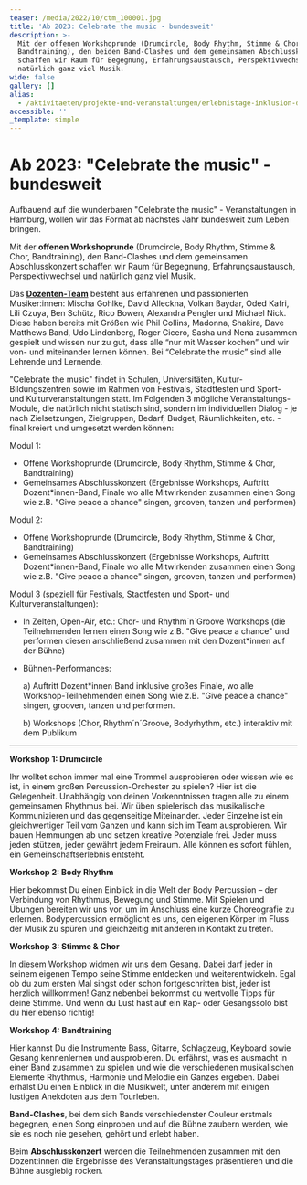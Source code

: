 ```yaml
---
teaser: /media/2022/10/ctm_100001.jpg
title: 'Ab 2023: Celebrate the music - bundesweit'
description: >-
  Mit der offenen Workshoprunde (Drumcircle, Body Rhythm, Stimme & Chor,
  Bandtraining), den beiden Band-Clashes und dem gemeinsamen Abschlusskonzert
  schaffen wir Raum für Begegnung, Erfahrungsaustausch, Perspektivwechsel und
  natürlich ganz viel Musik.
wide: false
gallery: []
alias:
  - /aktivitaeten/projekte-und-veranstaltungen/erlebnistage-inklusion-durch-musik/ab-2023-celebrate-the-music-bundesweit
accessible: ''
_template: simple
---
```


# Ab 2023: "Celebrate the music" - bundesweit

Aufbauend auf die wunderbaren "Celebrate the music" - Veranstaltungen in Hamburg, wollen wir das Format ab nächstes Jahr bundesweit zum Leben bringen.

Mit der **offenen Workshoprunde** (Drumcircle, Body Rhythm, Stimme & Chor, Bandtraining), den Band-Clashes und dem gemeinsamen Abschlusskonzert schaffen wir Raum für Begegnung, Erfahrungsaustausch, Perspektivwechsel und natürlich ganz viel Musik.

Das [**Dozenten-Team**](/aktivitaeten/projekte-und-veranstaltungen/celebrate-the-music/dozenten-team-workshops) besteht aus erfahrenen und passionierten Musiker:innen: Mischa Gohlke, David Alleckna, Volkan Baydar, Oded Kafri, Lili Czuya, Ben Schütz, Rico Bowen, Alexandra Pengler und Michael Nick. Diese haben bereits mit Größen wie Phil Collins, Madonna, Shakira, Dave Matthews Band, Udo Lindenberg, Roger Cicero, Sasha und Nena zusammen gespielt und wissen nur zu gut, dass alle “nur mit Wasser kochen” und wir von- und miteinander lernen können. Bei “Celebrate the music” sind alle Lehrende und Lernende.

<video-gallery class="wide" name="celebrate-the-music"></video-gallery>

"Celebrate the music" findet in Schulen, Universitäten, Kultur- Bildungszentren sowie im Rahmen von Festivals, Stadtfesten und Sport- und Kulturveranstaltungen statt. Im Folgenden 3 mögliche Veranstaltungs-Module, die natürlich nicht statisch sind, sondern im individuellen Dialog - je nach Zielsetzungen, Zielgruppen, Bedarf, Budget, Räumlichkeiten, etc. - final kreiert und umgesetzt werden können:

Modul 1:

- Offene Workshoprunde (Drumcircle, Body Rhythm, Stimme & Chor, Bandtraining)
- Gemeinsames Abschlusskonzert (Ergebnisse Workshops, Auftritt Dozent\*innen-Band, Finale wo alle Mitwirkenden zusammen einen Song wie z.B. "Give peace a chance" singen, grooven, tanzen und performen)

Modul 2:

- Offene Workshoprunde (Drumcircle, Body Rhythm, Stimme & Chor, Bandtraining)
- Gemeinsames Abschlusskonzert (Ergebnisse Workshops, Auftritt Dozent\*innen-Band, Finale wo alle Mitwirkenden zusammen einen Song wie z.B. "Give peace a chance" singen, grooven, tanzen und performen)

Modul 3 (speziell für Festivals, Stadtfesten und Sport- und Kulturveranstaltungen):

- In Zelten, Open-Air, etc.: Chor- und Rhythm´n´Groove Workshops (die Teilnehmenden lernen einen Song wie z.B. "Give peace a chance" und performen diesen anschließend zusammen mit den Dozent\*innen auf der Bühne)
- Bühnen-Performances:

  a) Auftritt Dozent\*innen Band inklusive großes Finale, wo alle Workshop-Teilnehmenden einen Song wie z.B. "Give peace a chance" singen, grooven, tanzen und performen.

  b) Workshops (Chor, Rhythm´n´Groove, Bodyrhythm, etc.) interaktiv mit dem Publikum

---

**Workshop 1: Drumcircle**

Ihr wolltet schon immer mal eine Trommel ausprobieren oder wissen wie es ist, in einem großen Percussion-Orchester zu spielen? Hier ist die Gelegenheit. Unabhängig von deinen Vorkenntnissen tragen alle zu einem gemeinsamen Rhythmus bei. Wir üben spielerisch das musikalische Kommunizieren und das gegenseitige Miteinander. Jeder Einzelne ist ein gleichwertiger Teil vom Ganzen und kann sich im Team ausprobieren. Wir bauen Hemmungen ab und setzen kreative Potenziale frei. Jeder muss jeden stützen, jeder gewährt jedem Freiraum. Alle können es sofort fühlen, ein Gemeinschaftserlebnis entsteht.

**Workshop 2: Body Rhythm**

Hier bekommst Du einen Einblick in die Welt der Body Percussion – der Verbindung von Rhythmus, Bewegung und Stimme. Mit Spielen und Übungen bereiten wir uns vor, um im Anschluss eine kurze Choreografie zu erlernen. Bodypercussion ermöglicht es uns, den eigenen Körper im Fluss der Musik zu spüren und gleichzeitig mit anderen in Kontakt zu treten.

**Workshop 3: Stimme & Chor**

In diesem Workshop widmen wir uns dem Gesang. Dabei darf jeder in seinem eigenen Tempo seine Stimme entdecken und weiterentwickeln. Egal ob du zum ersten Mal singst oder schon fortgeschritten bist, jeder ist herzlich willkommen! Ganz nebenbei bekommst du wertvolle Tipps für deine Stimme. Und wenn du Lust hast auf ein Rap- oder Gesangssolo bist du hier ebenso richtig!

**Workshop 4: Bandtraining**

Hier kannst Du die Instrumente Bass, Gitarre, Schlagzeug, Keyboard sowie Gesang kennenlernen und ausprobieren. Du erfährst, was es ausmacht in einer Band zusammen zu spielen und wie die verschiedenen musikalischen Elemente Rhythmus, Harmonie und Melodie ein Ganzes ergeben. Dabei erhälst Du einen Einblick in die Musikwelt, unter anderem mit einigen lustigen Anekdoten aus dem Tourleben.

**Band-Clashes**, bei dem sich Bands verschiedenster Couleur erstmals begegnen, einen Song einproben und auf die Bühne zaubern werden, wie sie es noch nie gesehen, gehört und erlebt haben.

Beim **Abschlusskonzert** werden die Teilnehmenden zusammen mit den Dozent:innen die Ergebnisse des Veranstaltungstages präsentieren und die Bühne ausgiebig rocken.

